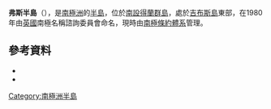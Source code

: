 {{coord|61|29|S|55|28|W|source:GNIS|display=title}}

'''弗斯半島'''（{{lang-en|Furse Peninsula}}），是[[南極洲|南極洲]]的[[半島|半島]]，位於[[南設得蘭群島|南設得蘭群島]]，處於[[吉布斯島|吉布斯島]]東部，在1980年由[[英國|英國]]南極名稱諮詢委員會命名，現時由[[南極條約體系|南極條約體系]]管理。

==參考資料==
*{{cite gnis | type = antarid | id = 5401| name = Furse Peninsula | accessdate = 2012-04-12}}
*{{usgs-gazetteer|id=5401}}

{{Antarctica-geo-stub}}
[[Category:南極洲半島|Category:南極洲半島]]